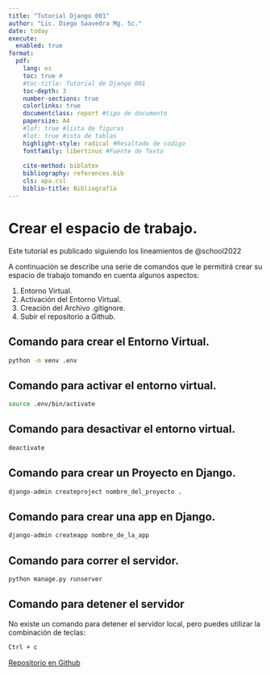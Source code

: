 ```yaml
---
title: "Tutorial Django 001"
author: "Lic. Diego Saavedra Mg. Sc."
date: today
execute: 
  enabled: true
format: 
  pdf:
    lang: es
    toc: true #
    #toc-title: Tutorial de Django 001
    toc-depth: 3
    number-sections: true
    colorlinks: true
    documentclass: report #tipo de documento
    papersize: A4
    #lof: true #lista de figuras
    #lot: true #ista de tablas
    highlight-style: radical #Resaltado de código
    fontfamily: libertinus #Fuente de Texto
    
    cite-method: biblatex
    bibliography: references.bib
    cls: apa.csl
    biblio-title: Bibliografía
---
```


# Crear el espacio de trabajo. {.unnumbered .unlisted}

Este tutoríal es publicado siguiendo los lineamientos de @school2022

A continuación se describe una serie de comandos que le permitirá crear su espacio de trabajo tomando en cuenta algunos aspectos:

1.  Entorno Virtual.
2.  Activación del Entorno Virtual.
3.  Creación del Archivo .gitignore.
4.  Subir el repositorio a Github.

## Comando para crear el Entorno Virtual.

```bash
python -m venv .env
```

## Comando para activar el entorno virtual.

```bash
source .env/bin/activate
```

## Comando para desactivar el entorno virtual.

```bash
deactivate
```

## Comando para crear un Proyecto en Django.

```bash
django-admin createproject nombre_del_proyecto .
```

## Comando para crear una app en Django.

```bash
django-admin createapp nombre_de_la_app
```

## Comando para correr el servidor.

```bash
python manage.py runserver
```

## Comando para detener el servidor

No existe un comando para detener el servidor local, pero puedes utilizar la combinación de teclas:

```bash
Ctrl + c
```

[Repositorio en Github](https://github.com/5t4t1ck/project)
